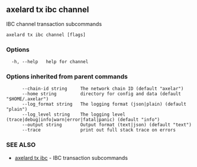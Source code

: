 ## axelard tx ibc channel

IBC channel transaction subcommands

```
axelard tx ibc channel [flags]
```

### Options

```
  -h, --help   help for channel
```

### Options inherited from parent commands

```
      --chain-id string     The network chain ID (default "axelar")
      --home string         directory for config and data (default "$HOME/.axelar")
      --log_format string   The logging format (json|plain) (default "plain")
      --log_level string    The logging level (trace|debug|info|warn|error|fatal|panic) (default "info")
      --output string       Output format (text|json) (default "text")
      --trace               print out full stack trace on errors
```

### SEE ALSO

- [axelard tx ibc](/cli-docs/v0_31_3/axelard_tx_ibc) - IBC transaction subcommands
